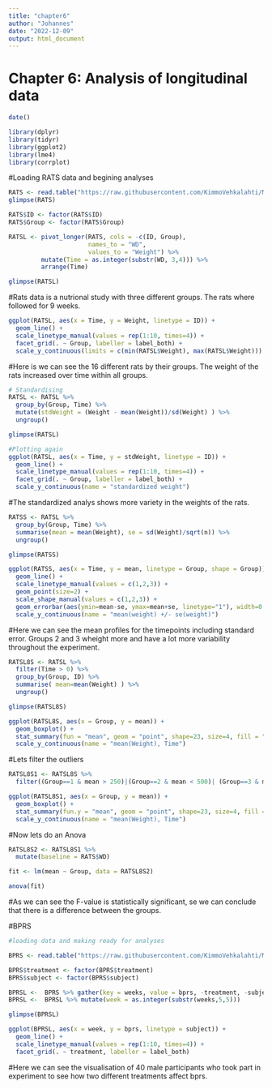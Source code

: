 ```yaml
---
title: "chapter6"
author: "Johannes"
date: "2022-12-09"
output: html_document
---
```


# Chapter 6: Analysis of longitudinal data

```r
date()
```

```r
library(dplyr)
library(tidyr)
library(ggplot2)
library(lme4)
library(corrplot)

```


#Loading RATS data and begining analyses 
```r
RATS <- read.table("https://raw.githubusercontent.com/KimmoVehkalahti/MABS/master/Examples/data/rats.txt", header = TRUE, sep = '\t')
glimpse(RATS)

RATS$ID <- factor(RATS$ID)
RATS$Group <- factor(RATS$Group)

RATSL <- pivot_longer(RATS, cols = -c(ID, Group), 
                      names_to = "WD",
                      values_to = "Weight") %>% 
         mutate(Time = as.integer(substr(WD, 3,4))) %>%
         arrange(Time)

glimpse(RATSL)
```
#Rats data is a nutrional study with three different groups. The rats where followed for 9 weeks.

```r
ggplot(RATSL, aes(x = Time, y = Weight, linetype = ID)) +
  geom_line() +
  scale_linetype_manual(values = rep(1:10, times=4)) +
  facet_grid(. ~ Group, labeller = label_both) +
  scale_y_continuous(limits = c(min(RATSL$Weight), max(RATSL$Weight)))


```
#Here is we can see the 16 different rats by their groups. The weight of the rats increased over time within all groups. 

```r
# Standardising
RATSL <- RATSL %>%
  group_by(Group, Time) %>%
  mutate(stdWeight = (Weight - mean(Weight))/sd(Weight) ) %>%
  ungroup()

glimpse(RATSL)
```

```r
#Plotting again
ggplot(RATSL, aes(x = Time, y = stdWeight, linetype = ID)) +
  geom_line() +
  scale_linetype_manual(values = rep(1:10, times=4)) +
  facet_grid(. ~ Group, labeller = label_both) +
  scale_y_continuous(name = "standardized weight")


```
#The standardized analys shows more variety in the weights of the rats.

```r


RATSS <- RATSL %>%
  group_by(Group, Time) %>%
  summarise(mean = mean(Weight), se = sd(Weight)/sqrt(n)) %>%
  ungroup()

glimpse(RATSS)

```

```r
ggplot(RATSS, aes(x = Time, y = mean, linetype = Group, shape = Group)) +
  geom_line() +
  scale_linetype_manual(values = c(1,2,3)) +
  geom_point(size=2) +
  scale_shape_manual(values = c(1,2,3)) +
  geom_errorbar(aes(ymin=mean-se, ymax=mean+se, linetype="1"), width=0.3) +
  scale_y_continuous(name = "mean(weight) +/- se(weight)")


```

#Here we can see the mean profiles for the timepoints including standard error. Groups 2 and 3 wheight more and have a lot more variability throughout the experiment. 

```r
RATSL8S <- RATSL %>%
  filter(Time > 0) %>%
  group_by(Group, ID) %>%
  summarise( mean=mean(Weight) ) %>%
  ungroup()

glimpse(RATSL8S)

```

```r
ggplot(RATSL8S, aes(x = Group, y = mean)) +
  geom_boxplot() +
  stat_summary(fun = "mean", geom = "point", shape=23, size=4, fill = "white") +
  scale_y_continuous(name = "mean(Weight), Time")
```
#Lets filter the outliers 

```r
RATSL8S1 <- RATSL8S %>%
  filter((Group==1 & mean > 250)|(Group==2 & mean < 500)| (Group==3 & mean > 500))

ggplot(RATSL8S1, aes(x = Group, y = mean)) +
  geom_boxplot() +
  stat_summary(fun.y = "mean", geom = "point", shape=23, size=4, fill = "white") +
  scale_y_continuous(name = "mean(Weight), Time")


```

#Now lets do an Anova


```r
RATSL8S2 <- RATSL8S1 %>%
  mutate(baseline = RATS$WD)

fit <- lm(mean ~ Group, data = RATSL8S2)

anova(fit)

```
#As we can see the F-value is statistically significant, se we can conclude that there is a difference between the groups.

#BPRS

```r
#loading data and making ready for analyses

BPRS <- read.table("https://raw.githubusercontent.com/KimmoVehkalahti/MABS/master/Examples/data/BPRS.txt", sep  =" ", header = T)

BPRS$treatment <- factor(BPRS$treatment)
BPRS$subject <- factor(BPRS$subject)

BPRSL <-  BPRS %>% gather(key = weeks, value = bprs, -treatment, -subject)
BPRSL <-  BPRSL %>% mutate(week = as.integer(substr(weeks,5,5)))

glimpse(BPRSL)

```

```r
ggplot(BPRSL, aes(x = week, y = bprs, linetype = subject)) +
  geom_line() +
  scale_linetype_manual(values = rep(1:10, times=4)) +
  facet_grid(. ~ treatment, labeller = label_both)
```

#Here we can see the visualisation of 40 male participants who took part in experiment to see how two different treatments affect bprs. 

